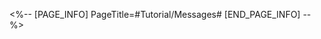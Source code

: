 <%-- [PAGE_INFO]
PageTitle=#Tutorial/Messages#
[END_PAGE_INFO] --%>
{{Tutorial
|sort      = 410501
|title     = Messages
|subtitle  = 
|type      = System
|about     = 
|image1    = Tutorial Messages 1.png{{subst:void|<!--$UPLOAD:<<SpriteOutput/TutorialPic/TutorialPage_410501.png>-<Tutorial Messages 1.png>-<Tutorial Files>>-->}}
|text1     = Share your experience and anecdotes with your companions by sending them {{Color|h|nobold=1|Messages}}.
|image2    = Tutorial Messages 2.png{{subst:void|<!--$UPLOAD:<<SpriteOutput/TutorialPic/TutorialPage_410502.png>-<Tutorial Messages 2.png>-<Tutorial Files>>-->}}
|text2     = ({{tt|Tap|on mobile}}/{{tt|Press|on controller}}/{{tt|Click|on keyboard}}) your companions' names to check their messages.
}}